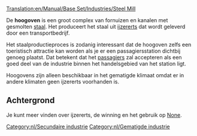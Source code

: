 [[Translation:en/Manual/Base Set/Industries/Steel Mill]]

{{nl/Industrieën|image=en/Steelmill.png|name=Hoogoven
|climates=[[nl/Manual/Klimaat#Gematigd|Gematigd]]
|accepts=[[nl/Manual/Base Set/Cargos/IJzererts|IJzererts]]
|produces=[[nl/Manual/Base Set/Cargos/Staal|Staal]]
|notes=
}}
De '''hoogoven''' is een groot complex van fornuizen en kanalen met gesmolten [[nl/Manual/Base Set/Cargos/Staal|staal]]. Het produceert het staal uit [[nl/Manual/Base Set/Cargos/IJzererts|ijzererts]] dat wordt geleverd door een transportbedrijf.

Het staalproductieproces is zodanig interessant dat de hoogoven zelfs een toeristisch attractie kan worden als je er een passagiersstation dichtbij genoeg plaatst. Dat betekent dat het [[nl/passagiers|passagiers]] zal accepteren als een goed deel van de industrie binnen het handelsgebied van het station ligt.

Hoogovens zijn alleen beschikbaar in het gematigde klimaat omdat er in andere klimaten geen ijzererts voorhanden is.

==Achtergrond==
Je kunt meer vinden over ijzererts, de winning en het gebruik op [https://www.wikipedia.org/wiki/Ironworks None].

{{nl/Navbox Industrieën}}
[[Category:nl/Secundaire industrie]]
[[Category:nl/Gematigde industrie]]